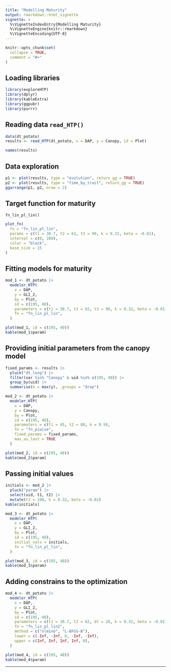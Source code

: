 ```yaml
---
title: "Modelling Maturity"
output: rmarkdown::html_vignette
vignette: >
  %\VignetteIndexEntry{Modelling Maturity}
  %\VignetteEngine{knitr::rmarkdown}
  %\VignetteEncoding{UTF-8}
---
```


```r
knitr::opts_chunk$set(
  collapse = TRUE,
  comment = "#>"
)
```

## Loading libraries

```r
library(exploreHTP)
library(dplyr)
library(kableExtra)
library(ggpubr)
library(purrr)
```

## Reading data `read_HTP()`

```r
data(dt_potato)
results <- read_HTP(dt_potato, x = DAP, y = Canopy, id = Plot)
```

```r
names(results)
```

## Data exploration

```r
p1 <- plot(results, type = "evolution", return_gg = TRUE)
p2 <- plot(results, type = "time_by_trait", return_gg = TRUE)
ggarrange(p1, p2, nrow = 2)
```

## Target function for maturity

`fn_lin_pl_lin()`

\begin{equation}
f(t; t_1, t_2, t_3, k, \beta) =
\begin{cases}
0 & \text{if } t < t_1 \\
\dfrac{k}{t_2 - t_1} \cdot (t - t_1) & \text{if } t_1 \leq t \leq t_2 \\
k & \text{if } t_2 \leq t \leq t_3 \\
k + \beta \cdot (t - t_3) & \text{if } t > t_3
\end{cases}
\end{equation}

```r
plot_fn(
  fn = "fn_lin_pl_lin",
  params = c(t1 = 38.7, t2 = 62, t3 = 90, k = 0.32, beta = -0.01),
  interval = c(0, 108),
  color = "black",
  base_size = 15
)
```

## Fitting models for maturity

```r
mod_1 <- dt_potato |>
  modeler_HTP(
    x = DAP,
    y = GLI_2,
    by = Plot,
    id = c(195, 40),
    parameters = c(t1 = 38.7, t2 = 62, t3 = 90, k = 0.32, beta = -0.01),
    fn = "fn_lin_pl_lin",
  )
```


```r
plot(mod_1, id = c(195, 40))
kable(mod_1$param)
```

## Providing initial parameters from the canopy model

```r
fixed_params <- results |>
  pluck("dt_long") |>
  filter(var %in% "Canopy" & uid %in% c(195, 40)) |>
  group_by(uid) |>
  summarise(k = max(y), .groups = "drop")
```

```r
mod_2 <- dt_potato |>
  modeler_HTP(
    x = DAP,
    y = Canopy,
    by = Plot,
    id = c(195, 40),
    parameters = c(t1 = 45, t2 = 80, k = 0.9),
    fn = "fn_piwise",
    fixed_params = fixed_params,
    max_as_last = TRUE
  )
```

```r
plot(mod_2, id = c(195, 40))
kable(mod_2$param)
```

## Passing initial values

```r
initials <- mod_2 |>
  pluck("param") |>
  select(uid, t1, t2) |>
  mutate(t3 = 100, k = 0.32, beta = -0.01)
kable(initials)
```

```r
mod_3 <- dt_potato |>
  modeler_HTP(
    x = DAP,
    y = GLI_2,
    by = Plot,
    id = c(195, 40),
    initial_vals = initials,
    fn = "fn_lin_pl_lin",
  )
```

```r
plot(mod_3, id = c(195, 40))
kable(mod_3$param)
```


## Adding constrains to the optimization

```r
mod_4 <- dt_potato |>
  modeler_HTP(
    x = DAP,
    y = GLI_2,
    by = Plot,
    id = c(195, 40),
    parameters = c(t1 = 38.7, t2 = 62, dt = 28, k = 0.32, beta = -0.01),
    fn = "fn_lin_pl_lin2",
    method = c("nlminb", "L-BFGS-B"),
    lower = c(-Inf, -Inf, 0, -Inf, -Inf),
    upper = c(Inf, Inf, Inf, Inf, 0),
  )
```

```r
plot(mod_4, id = c(195, 40))
kable(mod_4$param)
```

<hr>
